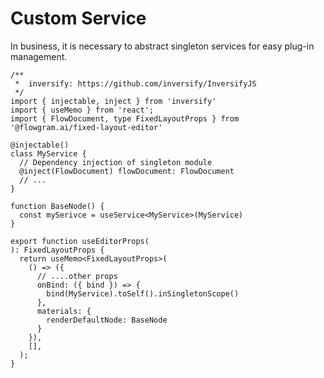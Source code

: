 # Custom Service

In business, it is necessary to abstract singleton services for easy plug-in management.

```tsx pure
/**
 *  inversify: https://github.com/inversify/InversifyJS
 */
import { injectable, inject } from 'inversify'
import { useMemo } from 'react';
import { FlowDocument, type FixedLayoutProps } from '@flowgram.ai/fixed-layout-editor'

@injectable()
class MyService {
  // Dependency injection of singleton module
  @inject(FlowDocument) flowDocument: FlowDocument
  // ...
}

function BaseNode() {
  const mySerivce = useService<MyService>(MyService)
}

export function useEditorProps(
): FixedLayoutProps {
  return useMemo<FixedLayoutProps>(
    () => ({
      // ....other props
      onBind: ({ bind }) => {
        bind(MyService).toSelf().inSingletonScope()
      },
      materials: {
        renderDefaultNode: BaseNode
      }
    }),
    [],
  );
}

```
